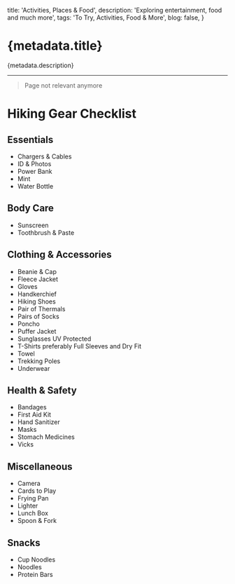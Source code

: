
  title: 'Activities, Places & Food',
  description: 'Exploring entertainment, food and much more',
  tags: 'To Try, Activities, Food & More',
  blog: false,
}

# {metadata.title}

{metadata.description}

---

> Page not relevant anymore

# Hiking Gear Checklist

## Essentials

- Chargers & Cables
- ID & Photos
- Power Bank
- Mint
- Water Bottle

## Body Care

- Sunscreen
- Toothbrush & Paste

## Clothing & Accessories

- Beanie & Cap
- Fleece Jacket
- Gloves
- Handkerchief
- Hiking Shoes
- Pair of Thermals
- Pairs of Socks
- Poncho
- Puffer Jacket
- Sunglasses UV Protected
- T-Shirts preferably Full Sleeves and Dry Fit
- Towel
- Trekking Poles
- Underwear

## Health & Safety

- Bandages
- First Aid Kit
- Hand Sanitizer
- Masks
- Stomach Medicines
- Vicks

## Miscellaneous

- Camera
- Cards to Play
- Frying Pan
- Lighter
- Lunch Box
- Spoon & Fork

## Snacks

- Cup Noodles
- Noodles
- Protein Bars
